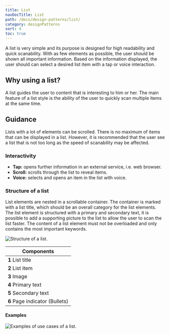 ```yaml
---
title: List
navDocTitle: List
path: /docs/design-patterns/list/
category: designPatterns
sort: 4
toc: true
---
```


A list is very simple and its purpose is designed for high readability and quick scanability. With as few elements as possible, the user should be shown all important information. Based on the information displayed, the user should can select a desired list item with a tap or voice interaction.

## Why using a list?

A list guides the user to content that is interesting to him or her. The main feature of a list style is the ability of the user to quickly scan multiple items at the same time.

## Guidance

Lists with a lot of elements can be scrolled. There is no maximum of items that can be displayed in a list. However, it is recommended that the user see a list that is not too long as the speed of scanability may be affected.

### Interactivity

- **Tap:** opens further information in an external service, i.e. web browser.
- **Scroll:** scrolls through the list to reveal items.
- **Voice:** selects and opens an item in the list with voice.

### Structure of a list

List elements are nested in a scrollable container. The container is marked with a list title, which should be an overall category for the list elements. The list element is structured with a primary and secondary text, it is possible to add a supporting picture to the list to allow the user to scan the list faster. The content of a list element must not be overloaded and only contains the most important keywords.

![Structure of a list.](/images/designPatterns/listStructure.png)

| Components                     |
| ------------------------------ |
| **1** List title               |
| **2** List item                |
| **3** Image                    |
| **4** Primary text             |
| **5** Secondary text           |
| **6** Page indicator (Bullets) |

#### Examples

![Examples of use cases of a list.](/images/designPatterns/listExamples.png)
